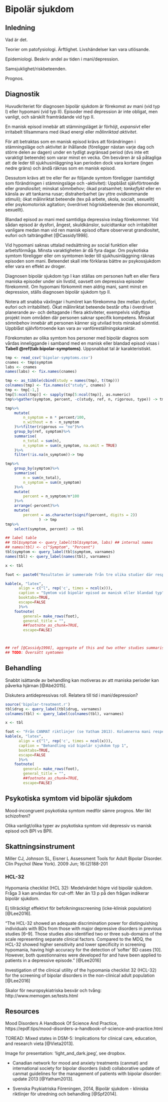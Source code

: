# Bipolär sjukdom

## Inledning

Vad är det.

Teorier om patofysiologi. Ärftlighet. Livshändelser kan vara utlösande.

Epidemiologi. Beskriv andel av tiden i mani/depression.

Samsjuklighet/riskbeteenden.

Prognos.

## Diagnostik

Huvudkriteriet för diagnosen bipolär sjukdom är förekomst av mani (vid typ I) eller hypomani (vid typ II). Episoder med depression är inte obligat, men vanligt, och särskilt framträdande vid typ II.

En manisk episod innebär att stämningsläget är förhöjt, _expansivt_ eller irritabelt tillsammans med ökad energi eller _målinriktad aktivitet_.

För att betraktas som en manisk episod krävs att förändringen i stämningsläge och aktivitet är ihållande (föreligger nästan varje dag och större delen av dagen) under en tydligt avgränsad period (dvs inte ett varaktigt beteende) som varar minst en vecka. Om besvären är så påtagliga att de leder till sjukhusinläggning kan perioden dock vara kortare (ingen nedre gräns) och ändå räknas som en manisk episod.

Dessutom krävs att tre eller fler av följande symtom föreligger (samtidigt som förändringen i stämningsläge och -aktivitet): Uppblåst självförtroende eller _grandiositet_; minskat sömnbehov; ökad pratsamhet; _tankeflykt_ eller en känsla av att tankarna rusar; distraherbarhet (av yttre ovidkommande stimuli); ökat målinriktat beteende (tex på arbete, skola, socialt, sexuellt) eller psykomotorisk agitation; överdrivet högriskbeteende (tex ekonomiskt, sexuellt). 

Blandad episod av mani med samtidiga depressiva inslag förekommer. Vid sådan episod är dysfori, ångest, skuldkänslor, suicidtankar och irritabilitet vanligare medan man vid ren manisk episod oftare observerat grandiositet, eufori och talträngdhet [@Cassidy1998].

Vid hypomani saknas uttalad nedsättning av social funktion eller arbetsförmåga. Minsta varaktigheten är då fyra dagar. Om psykotiska symtom föreligger eller om symtomen leder till sjukhusinläggning räknas episoden som mani. Beteendet skall inte förklaras bättre av psykossjukdom eller vara en effekt av droger.

Diagnosen bipolär sjukdom typ I kan ställas om personen haft en eller flera maniska episoder under sin livstid, oavsett om depressiva episoder förekommit. Om hypomani förkommit men aldrig mani, samt minst en depression, ställs diagnosen bipolär sjukdom typ II.

Notera att snabba växlingar i humöret kan förekomma (tex mellan dysfori, eufori och irritabilitet). Ökat målinriktat beteende består ofta i överdrivet planerande av- och deltagande i flera aktiviteter, exempelvis vidlyftiga projekt inom områden där personen saknar specifik kompetens. Minskat sömnbehov innebär att personen känner sig utvilad trots minskad sömntid. Uppblåst självförtroende kan vara av vanföreställningskaraktär.

Förekomsten av olika symtom hos personer med bipolär diagnos som vårdas inneliggande i samband med en manisk eller blandad episod visas i **Tabell \@ref(tab:bipolar-symptoms)**. Uppsnabbat tal är karakteristiskt.

```r

tmp <- read_csv('bipolar-symptoms.csv')
cnames <- tmp$symptom
labs <- cnames
names(labs) <- fix.names(cnames)

tmp <- as_tibble(cbind(study = names(tmp), t(tmp)))
colnames(tmp) <- fix.names(c("study", cnames) )
tmp <- tmp[-1,]
tmp[5:ncol(tmp)] <- sapply(tmp[5:ncol(tmp)], as.numeric)
tmp%>%gather(symptom, percent, -c(study, ref, n, rigorous, type)) -> tmp ## long

tmp%>%
    mutate(
        n_symptom = n * percent/100,
        n_without = n - n_symptom
    )%>%filter(rigorous == "no")%>%
    group_by(ref, symptom)%>%
    summarise(
        n_total = sum(n),
        n_symptom = sum(n_symptom, na.omit = TRUE)
    )%>%
    filter(!is.na(n_symptom))-> tmp

tmp%>%
    group_by(symptom)%>%
    summarise(
        n = sum(n_total),
        n_symptom = sum(n_symptom)
    )%>%
    mutate(
        percent = n_symptom/n*100
    )%>%
    arrange(-percent)%>%
    mutate(
        percent = as.character(signif(percent, digits = 2))
               ) -> tmp
tmp%>%
    select(symptom, percent) -> tbl

## label table
## tbl$symptom <- query_label(tbl$symptom, labs) ## internal names
## names(tbl) <- c("Symptom", "Percent")
tbl$symptom <- query_label(tbl$symptom, varnames)
names(tbl) <- query_label(names(tbl), varnames)

x <- tbl

foot <- paste0("Resultaten är summerade från tre olika studier där respektive symtom efterfrågades vid totalt ", min(tmp$n), " till ", max(tmp$n), " bipolära episoder beroende på vilka studier som inkluderade kartläggning av symtomet.")

kable(x, "latex",
      align = c("l", rep('c', times = ncol(x))),
      caption = "Symtom vid bipolär episod av manisk eller blandad typ",
      booktabs=TRUE,
      escape=FALSE
      )%>%
    footnote(
        general= make_rows(foot),
        general_title = "",
        ##footnote_as_chunk=TRUE, 
        escape=FALSE) 



## ref [@Cassidy1998], aggregate of this and two other studies summarised in the same paper. Mixed and manic episodes aggregated.
## TODO: Översätt symtomen


``` 

## Behandling

Snabbt isättande av behandling kan motiveras av att maniska perioder kan påverka hjärnan [@Abé2015].

Diskutera antidepressivas roll. Relatera till tid i mani/depression?

```r

source('bipolar-treatment.r')
tbl$drug <- query_label(tbl$drug, varnames)
colnames(tbl) <- query_label(colnames(tbl), varnames)

x <- tbl

foot <- "Från CANMAT riktlinjer (se Yatham 2013). Kolumnerna mani respektive depression avser behandling av akuta episoder. Förkortningar: Li, litium; Va, valproat; Bu, bupropion; Flx, fluoxetin."
kable(x, "latex",
      align = c("l", rep('c', times = ncol(x))),
      caption = "Behandling vid bipolär sjukdom typ 1",
      booktabs=TRUE,
      escape=FALSE
      )%>%
    footnote(
        general= make_rows(foot),
        general_title = "",
        ##footnote_as_chunk=TRUE, 
        escape=FALSE) 


``` 
 

## Psykotiska symtom vid bipolär sjukdom

Mood-incongruent psykotiska symtom medför sämre prognos. Mer likt schizofreni?

Olika vanligt/olika typer av psykotiska symtom vid depressiv vs manisk episod och BPI vs BPII.

## Skattningsinstrument

Miller CJ, Johnson SL, Eisner L Assessment Tools for Adult Bipolar Disorder. Clin Psychol (New York). 2009 Jun; 16:(2)188-201

### HCL-32

Hypomania checklist (HCL 32): Medelvärdet högre vid bipolär sjukdom. Fråga 3 kan användas för cut-off: Mer än 13 p på den frågan indikerar bipolär sjukdom.

Ej tillräckligt effektivt för befolkningsscreening (icke-klinisk population) [@Lee2016].

"The HCL-32 showed an adequate discrimination power for distinguishing individuals with BDs from those with major depressive disorders in previous studies [6–9]. Those studies also identified two or three sub-domains of the scale representing separate clinical factors. Compared to the MDQ, the HCL-32 showed higher sensitivity and lower specificity in screening hypomania, having high accuracy for the detection of ‘softer’ BD cases [10]. However, both questionnaires were developed for and have been applied to patients in a depressive episode." [@Lee2016]

Investigation of the clinical utility of the hypomania checklist 32 (HCL-32) for the screening of bipolar disorders in the non-clinical adult population [@Lee2016]

Skalor för neuropsykiatriska besvär och tvång: http://www.memogen.se/tests.html

## Resources

Mood Disorders A Handbook Of Science And Practice, https://epdf.tips/mood-disorders-a-handbook-of-science-and-practice.html

TOREAD: Mixed states in DSM-5: Implications for clinical care, education, and research vieta [@Vieta2013].

Image for presentation: 'light_and_dark.jpeg', see dropbox.



- Canadian network for mood and anxiety treatments (canmat) and international society for bipolar disorders (isbd) collaborative update of canmat guidelines for the management of patients with bipolar disorder: update 2013 [@Yatham2013].

- Svenska Psykiatriska Föreningen, 2014, Bipolär sjukdom - kliniska riktlinjer för utredning och behandling [@Spf2014].
